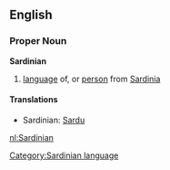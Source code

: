 ==English==
===Proper Noun===
'''Sardinian'''
# [[language]] of, or [[person]] from [[Sardinia]]

====Translations====
*Sardinian: [[Sardu]]

[[nl:Sardinian]]
[[Category:Sardinian language]]